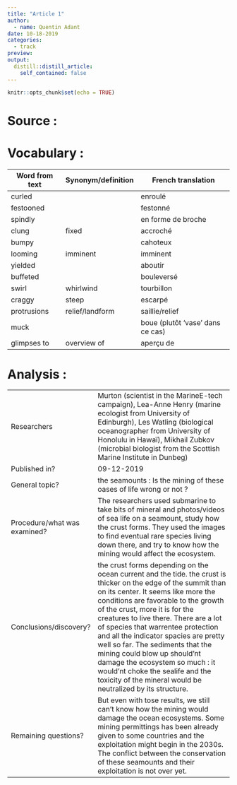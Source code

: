 ```yaml
---
title: "Article 1"
author:
  - name: Quentin Adant
date: 10-18-2019
categories:
  - track
preview:
output:
  distill::distill_article:
    self_contained: false
---
```


```r
knitr::opts_chunk$set(echo = TRUE)
```

# Source :

# Vocabulary :

| Word from text | Synonym/definition | French translation |
|----------------|--------------------|--------------------|
|curled          |                    |enroulé             |
|festooned       |                    |festonné            |
|spindly         |                    |en forme de broche  |
|clung           |fixed               |accroché            |
|bumpy           |                    |cahoteux            |
|looming         |imminent            |imminent            |
|yielded         |                    |aboutir             |
|buffeted        |                    |bouleversé          |
|swirl           |whirlwind           |tourbillon          |
|craggy          |steep               |escarpé             |
|protrusions     |relief/landform     |saillie/relief      |
|muck            |                    |boue (plutôt 'vase' dans ce cas)|
|glimpses to     |overview of         |aperçu de           |

# Analysis :

|                              |                                                                     |
| ---------------------------- | ------------------------------------------------------------------- |
| Researchers                  | Murton (scientist in the MarineE-tech campaign), Lea-Anne Henry (marine ecologist from University of Edinburgh), Les Watling (biological oceanographer from University of Honolulu in Hawaï), Mikhail Zubkov (microbial biologist from the Scottish Marine Institute in Dunbeg) |
| Published in?                | 09-12-2019                                                       |
| General topic?               | the seamounts : Is the mining of these oases of life wrong or not ?    |
| Procedure/what was examined? | The researchers used submarine to take bits of mineral and photos/videos of sea life on a seamount, study how the crust forms. They used the images to find eventual rare species living down there, and try to know how the mining would affect the ecosystem. |
| Conclusions/discovery?       | the crust forms depending on the ocean current and the tide. the crust is thicker on the edge of the summit than on its center. It seems like more the conditions are favorable to the growth of the crust, more it is for the creatures to live there. There are a lot of species that warrentee protection and all the indicator spacies are pretty well so far. The sediments that the mining could blow up should'nt damage the ecosystem so much : it would'nt choke the sealife and the toxicity of the mineral would be neutralized by its structure. |
| Remaining questions?         | But even with tose results, we still can't know how the mining would damage the ocean ecosystems. Some mining permittings has been already given to some countries and the exploitation might begin in the 2030s. The conflict between the conservation of these seamounts and their exploitation is not over yet. |


